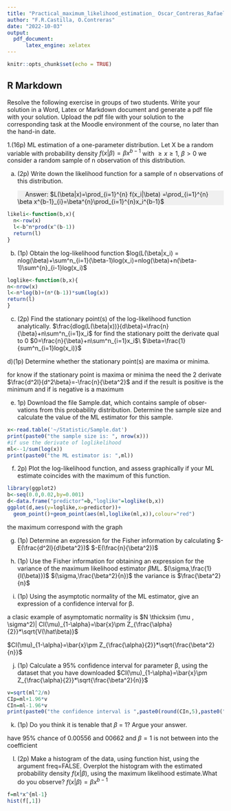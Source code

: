 ```yaml
---
title: "Practical_maximum_likelihood_estimation_ Oscar_Contreras_Rafael_Castilla"
author: "F.R.Castilla, O.Contreras"
date: "2022-10-03"
output: 
  pdf_document:
      latex_engine: xelatex
---
```


```r
knitr::opts_chunk$set(echo = TRUE)

```

## R Markdown

Resolve the following exercise in groups of two students. Write your solution in a Word, Latex or Markdown document and generate a pdf file with your solution. 
Upload the pdf file with your solution to the corresponding task at the Moodle environment of the course, no later than the hand-in date.

1.(16p) ML estimation of a one-parameter distribution. 
  Let X be a random variable with probability density
$f(x|\beta)=\beta x^{b-1}$ with $\geq x\geq1$, $\beta >0$
 we consider a random sample of n observation of this distribution.
 
 a) (2p) Write down the likelihood function for a sample of n observations of this distribution.
 <div style="background-color:#F0F0F0">
&emsp;<i class="fas fa-comment-dots"></i>
Answer: $L(\beta|x)=\prod_{i=1}^{n} f(x_i|\beta) =\prod_{i=1}^{n} \beta x^{b-1}_{i}=\beta^{n}\prod_{i=1}^{n}x_i^{b-1}$ 
&emsp;
</div>
```r
likeli<-function(b,x){
  n<-row(x)
  l<-b^n*prod(x^(b-1))  
  return(l)
}
```
b) (1p) Obtain the log-likelihood function
$log(L(\beta|x_i) = nlog(\beta)+\sum^n_{i=1}(\beta-1)log(x_i)=nlog(\beta)+n(\beta-1)\sum^{n}_{i-1}log(x_i)$
```r
loglike<-function(b,x){
n<-nrow(x)
l<-n*log(b)+(n*(b-1))*sum(log(x))
return(l)
}


```

c) (2p) Find the stationary point(s) of the log-likelihood function analytically.
$\frac{dlog(L(\beta|x))}{d\beta}=\frac{n}{\beta}+n\sum^n_{i=1}x_i$
for find the stationary poitt the derivate qual to 0
$0=\frac{n}{\beta}+n\sum^n_{i=1}x_i$\\
$\beta=\frac{1}{sum^n_{i=1}log(x_i)}$


d)(1p) Determine whether the stationary point(s) are maxima or minima.

for know if the stationary point is maxima or minima the need the 2 derivate
$\frac{d^2l}{d^2\beta}=-\frac{n}{\beta^2}$
and if the result is positive is the minimum and if is negative is a maximum

e) 1p) Download the file Sample.dat, which contains sample of obser-
vations from this probability distribution. Determine the sample size
and calculate the value of the ML estimator for this sample.

```r
x<-read.table('~/Statistic/Sample.dat')
print(paste0("the sample size is: ", nrow(x)))
#if use the derivate of loglikelihood
ml<--1/sum(log(x))
print(paste0("the ML estimator is: ",ml))

```

f) 2p) Plot the log-likelihood function, and assess graphically if your ML estimate coincides with the maximum of this function.

```r
library(ggplot2)
b<-seq(0.0,0.02,by=0.001)
d<-data.frame("predictor"=b,"loglike"=loglike(b,x))
ggplot(d,aes(y=loglike,x=predictor))+
  geom_point()+geom_point(aes(ml,loglike(ml,x)),colour="red")

```
the maximum correspond with the graph
          
g) (1p) Determine an expression for the Fisher information by calculating
$-E(\frac{d^2l}{d\beta^2})$
$-E(\frac{n}{\beta^2})$

h) (1p) Use the Fisher information for obtaining an expression for the variance of the maximum likelihood estimator $\beta$ML.
$(\sigma,\frac{1}{l(\beta)})$
$(\sigma,\frac{\beta^2}{n})$
the variance is $\frac{\beta^2}{n}$

i) (1p) Using the asymptotic normality of the ML estimator, give an expression of a confidence interval for β.

a clasic example of asymptomatic normality is $N \thicksim  (\mu , \sigma^2)| CI(\mu)_{1-\alpha}=\bar{x}\pm Z_{\frac{\alpha}{2}}*\sqrt{V(\hat\beta)}$

$CI(\mu)_{1-\alpha}=\bar{x}\pm Z_{\frac{\alpha}{2}}*\sqrt{\frac{\beta^2}{n}}$

j) (1p) Calculate a 95% confidence interval for parameter β, using the dataset that you have downloaded
$CI(\mu)_{1-\alpha}=\bar{x}\pm Z_{\frac{\alpha}{2}}*\sqrt{\frac{\beta^2}{n}}$
```r
v=sqrt(ml^2/n)
CIp=ml+1.96*v
CIn=ml-1.96*v
print(paste0("the confidence interval is ",paste0(round(CIn,5),paste0(" : ",round(CIp,5)))))
```
k) (1p) Do you think it is tenable that $\beta$ = 1? Argue your answer.

have 95% chance of 0.00556 and 00662 and $\beta = 1$ is not between into the coefficient

l) (2p) Make a histogram of the data, using function hist, using the argument freq=FALSE. Overplot the histogram with the estimated probability density $f(x|\beta)$, using the maximum likelihood estimate.What do you observe?
$f(x|\beta)=\beta x^{b-1}$
```r
f=ml*x^{ml-1}
hist(f[,1])
```

